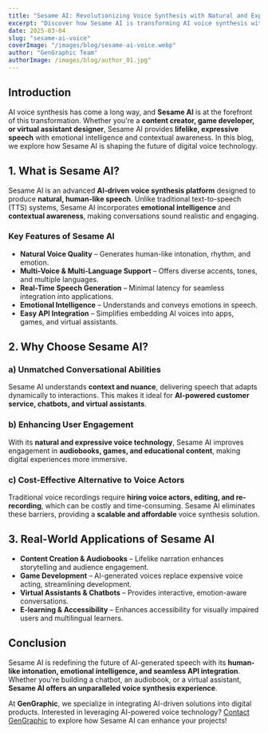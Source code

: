 ```yaml
---
title: "Sesame AI: Revolutionizing Voice Synthesis with Natural and Expressive Speech"
excerpt: "Discover how Sesame AI is transforming AI voice synthesis with lifelike, emotional, and context-aware speech. Learn about its features, benefits, and real-world applications."
date: 2025-03-04
slug: "sesame-ai-voice"
coverImage: "/images/blog/sesame-ai-voice.webp"
author: "GenGraphic Team"
authorImage: /images/blog/author_01.jpg"
---
```


## Introduction

AI voice synthesis has come a long way, and **Sesame AI** is at the forefront of this transformation. Whether you're a **content creator, game developer, or virtual assistant designer**, Sesame AI provides **lifelike, expressive speech** with emotional intelligence and contextual awareness. In this blog, we explore how Sesame AI is shaping the future of digital voice technology.

## 1. What is Sesame AI?

Sesame AI is an advanced **AI-driven voice synthesis platform** designed to produce **natural, human-like speech**. Unlike traditional text-to-speech (TTS) systems, Sesame AI incorporates **emotional intelligence** and **contextual awareness**, making conversations sound realistic and engaging.

### **Key Features of Sesame AI**
- **Natural Voice Quality** – Generates human-like intonation, rhythm, and emotion.
- **Multi-Voice & Multi-Language Support** – Offers diverse accents, tones, and multiple languages.
- **Real-Time Speech Generation** – Minimal latency for seamless integration into applications.
- **Emotional Intelligence** – Understands and conveys emotions in speech.
- **Easy API Integration** – Simplifies embedding AI voices into apps, games, and virtual assistants.

## 2. Why Choose Sesame AI?

### **a) Unmatched Conversational Abilities**
Sesame AI understands **context and nuance**, delivering speech that adapts dynamically to interactions. This makes it ideal for **AI-powered customer service, chatbots, and virtual assistants**.

### **b) Enhancing User Engagement**
With its **natural and expressive voice technology**, Sesame AI improves engagement in **audiobooks, games, and educational content**, making digital experiences more immersive.

### **c) Cost-Effective Alternative to Voice Actors**
Traditional voice recordings require **hiring voice actors, editing, and re-recording**, which can be costly and time-consuming. Sesame AI eliminates these barriers, providing a **scalable and affordable** voice synthesis solution.

## 3. Real-World Applications of Sesame AI

- **Content Creation & Audiobooks** – Lifelike narration enhances storytelling and audience engagement.
- **Game Development** – AI-generated voices replace expensive voice acting, streamlining development.
- **Virtual Assistants & Chatbots** – Provides interactive, emotion-aware conversations.
- **E-learning & Accessibility** – Enhances accessibility for visually impaired users and multilingual learners.

## Conclusion

Sesame AI is redefining the future of AI-generated speech with its **human-like intonation, emotional intelligence, and seamless API integration**. Whether you're building a chatbot, an audiobook, or a virtual assistant, **Sesame AI offers an unparalleled voice synthesis experience**.

At **GenGraphic**, we specialize in integrating AI-driven solutions into digital products. Interested in leveraging AI-powered voice technology? [Contact GenGraphic](https://gengraphic.ro/) to explore how Sesame AI can enhance your projects!
